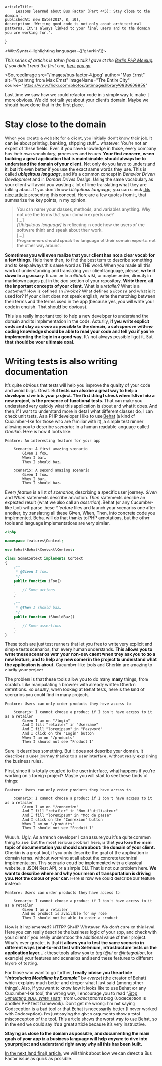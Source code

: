 
<Layout>

    articleTitle:
        'Lessons learned about Bus Factor (Part 4/5): Stay close to the domain',
    publishedAt: new Date(2017, 8, 30),
    description: 'Writing good code is not only about architectural patterns. It\'s always linked to your final users and to the domain you are working for.',

}

<WithSyntaxHighlighting languages={['gherkin']}>

<ArticleInfos meta={meta} />

_This series of articles is taken from a talk I gave at the_ [_Berlin PHP Meetup_](https://twitter.com/bephpug)_. If you didn’t read the first one,_ [_here you go_](/articles/bus-factor-3)_._

<SourcedImage
    src="/images/bus-factor-4.jpeg"
    author="Max Ernst"
    alt="A painting from Max Ernst"
    imageName="The Entire City"
    source="https://www.flickr.com/photos/artimageslibrary/6836909858"
></SourcedImage>

Last time we saw how we could refactor code in a simple way to make it more obvious. We did not talk yet about your client’s domain. Maybe we should have done that in the first place.

# Stay close to the domain

When you create a website for a client, you initially don’t know their job. It can be about printing, banking, shipping stuff… whatever. You’re not an expert of these fields. Even if you have knowledge in those, every company has their own vocabulary, processes and issues. **Your first concern, when building a great application that is maintainable, should always be to understand the domain of your client.** Not only do you have to understand it, but it’s even better if you use the exact same words they use. This is called **_ubiquitous language_**, and it’s a common concept in _Behavior Driven Development_ and in _Domain Driven Design_. Using the same vocabulary as your client will avoid you wasting a lot of time translating what they are talking about. If you don’t know _Ubiquitous language,_ you can check [this nice article](http://www.jamesshore.com/Agile-Book/ubiquitous_language.html) presenting this concept. Here are a few quotes from it, that summarize the key points, in my opinion.

> You can name your classes, methods, and variables anything. Why not use the terms that your domain experts use?  
> \[…\]  
> _\[Ubiquitous language\]_ is reflecting in code how the users of the software think and speak about their work.  
> \[…\]  
> Programmers should speak the language of their domain experts, not the other way around.

**Sometimes you will even realize that your client has not a clear vocab for a few things.** Help them then, to find the best term to describe something and to keep always this same word as THE word. When you made all this work of understanding and translating your client language, please, **write it down in a glossary**. It can be in a _Github_ wiki, or maybe better, directly in markdown pages put in the _doc_ section of your repository. **Write there, all the important concepts of your client.** What is a _retailer_? What is a _customer_? How is defined an _invoice_? What defines a _license_ and what is it used for? If your client does not speak english, write the matching between their terms and the terms used in the app (because yes, you will write your code in english. That should be obvious).

This is a really important tool to help a new developer to understand the domain and its implementation in the code. Actually, **if you write explicit code and stay as close as possible to the domain, a salesperson with no coding knowledge should be able to read your code and tell you if you’re implementing the logic in a good way**. It’s not always possible I got it. But **that should be your ultimate goal.**

# Writing tests is also writing documentation

It’s quite obvious that tests will help you improve the quality of your code and avoid bugs. Great. But **tests can also be a great way to help a developer dive into your project**. **The first thing I check when I dive into a new project, is the presence of functional tests.** That can make you understand very quickly what this application is about and what it does. And then, if I want to understand more in detail what different classes do, I can check unit tests. As a PHP developer I like to use [Behat](http://behat.org/en/latest/) (a kind of Cucumber-like for those who are familiar with it), a simple test runner allowing you to describe _scenarios_ in a human readable language called _Gherkin_. Here is how it looks like:

```gherkin
Feature: An interesting feature for your app

    Scenario: A first amazing scenario
        Given I foo…
        When I bar…
        Then I should baz…

    Scenario: A second amazing scenario
        Given I foo…
        When I bar…
        Then I should baz…

```

Every _feature_ is a list of _scenarios_, describing a specific user journey. _Given_ and _When_ statements describe an action. _Then_ statements decribe an expected result (what we also call an _assertion_). Behat (or any Cucumber-like tool) will parse these _\*.feature_ files and launch your scenarios one after another, by translating all these Given, When, Then, into concrete code you implemented. Behat will do that thanks to PHP annotations, but the other tools and language implementations are very similar.

```php
<?php

namespace features\Context;

use Behat\Behat\Context\Context;

class SomeContext implements Context
{
    /**
     * @Given I foo…
     */
    public function iFoo()
    {
        // Some actions
    }

    /**
     * @Then I should baz…
     */
    public function iShouldBaz()
    {
        // Some assertions
    }
}
```

These tools are just test runners that let you free to write very explicit and simple tests scenarios, that every human understands. **This allows you to write these scenarios with your non-dev client when they ask you to do a new feature, and to help any new comer in the project to understand what the application is about.** Cucumber-like tools and Gherkin are amazing to clarify your project.

The problem is that these tools allow you to do many **many** things, from scratch. Like manipulating a browser with already written Gherkin definitions. So usually, when looking at Behat tests, here is the kind of scenarios you could find in many projects.

```gherkin
Feature: Users can only order products they have access to

    Scenario: I cannot choose a product if I don't have access to it as a retailer
        Given I am on "/login"
        And I fill "retailer" in "Username"
        And I fill "loremipsum" in "Password"
        And I click on the "Login" button
        When I am on "/products"
        Then I should not see "Product 1"
```

Sure, it describes something. But it does not describe your domain. It describes a user journey thanks to a user interface, without really explaining the business rules.

First, since it is totally coupled to the user interface, what happens if you’re working on a foreign project? Maybe you will start to see these kinds of things:

```gherkin
Feature: Users can only order products they have access to

    Scenario: I cannot choose a product if I don't have access to it as a retailer
        Given I am on "/connexion"
        And I fill "retailer" in "Nom d'utilisateur"
        And I fill "loremipsum" in "Mot de passe"
        And I click on the "Connexion" button
        When I am on "/produits"
        Then I should not see "Produit 1"
```

Wuuuh. Ugly. As a french developer I can assure you it’s a quite common thing to see. But the most serious problem here, is that **you lose the main topic of documentation you should care about: the domain of your client.** Gherkin is a great tool, if you only describe the goal of the application in domain terms, without worrying at all about the concrete technical implementation. This scenario could be implemented with a classical website, a JSON Rest API, or a simple CLI. That is not our problem here. **We want to describe where and why your mean of transportation is driving you. Not the colour of your car.** Here is how we could describe our feature instead:

```gherkin
Feature: Users can order products they have access to

    Scenario: I cannot choose a product if I don't have access to it as a retailer
        Given I am a retailer
        And no product is available for my role
        Then I should not be able to order a product
```

How is it implemented? HTTP? Shell? Whatever. We don’t care on this level. Here you can really describe the business logic of your app, and check with your client if you really understood the additional value of their project. What’s even greater, is that **it allows you to test the same scenario in different ways** **(end-to-end test with Selenium, infrastructure tests on the application layer…)**: these tools allow you to _tag_ (_@ui_ or _@integration_, for example) your features and scenarios and send these features to different layers of testing.

For those who want to go further, **I really advise you the article “**[**_Introducing Modelling by Example_**](http://stakeholderwhisperer.com/posts/2014/10/introducing-modelling-by-example)**”** by [_everzet_](https://medium.com/u/966f5e8d0a64?source=post_page-----b0d315195678--------------------------------) (the creator of Behat) which explains much better and deeper what I just said (among other things). Also, if you want to know how it looks like to use Behat (or any Cucumber-like tool) the wrong way, I encourage you to read “[_Stop Simulating BDD, Write Tests_](http://codeception.com/12-20-2012/not-bdd.html)” from _Codeception’s_ blog (Codeception is another PHP test framework). Don’t get me wrong: I’m not saying Codeception is a bad tool or that Behat is necessarily better (I never worked with Codeception). I’m just saying the given arguments show a total misconception of the tool. This article shows the worst way to use Behat, so in the end we could say it’s a great article because it’s very instructive.

**Staying as close to the domain as possible, and documenting the main goals of your app in a business language will help _anyone_ to dive into your project and understand right away why all this has been built.**

[In the next (and final) article](/articles/bus-factor-5), we will think about how we can detect a Bus Factor issue as quick as possible.

</WithSyntaxHighlighting>

</Layout>
